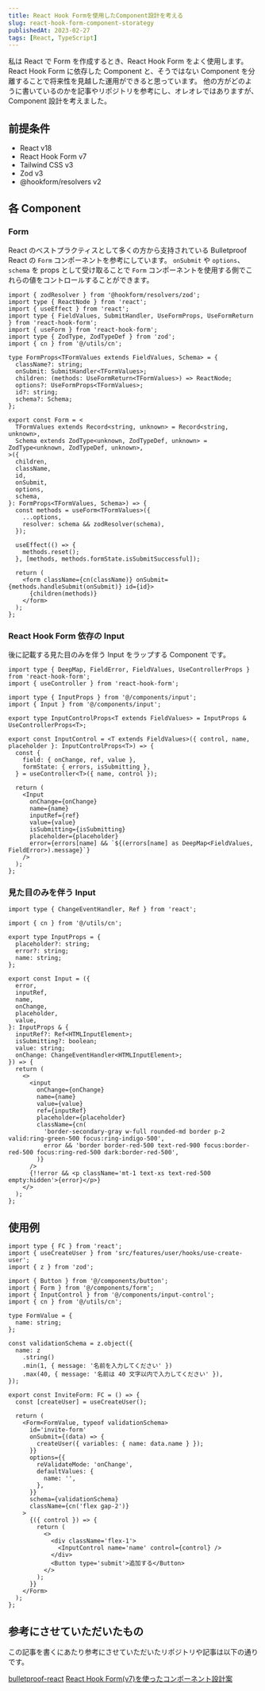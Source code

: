 ```yaml
---
title: React Hook Formを使用したComponent設計を考える
slug: react-hook-form-component-storategy
publishedAt: 2023-02-27
tags: [React, TypeScript]
---
```


私は React で Form を作成するとき、React Hook Form をよく使用します。
React Hook Form に依存した Component と、そうではない Component を分離することで将来性を見越した運用ができると思っています。
他の方がどのように書いているのかを記事やリポジトリを参考にし、オレオレではありますが、Component 設計を考えました。

## 前提条件

- React v18
- React Hook Form v7
- Tailwind CSS v3
- Zod v3
- @hookform/resolvers v2

## 各 Component

### Form

React のベストプラクティスとして多くの方から支持されている Bulletproof React の `Form` コンポーネントを参考にしています。
`onSubmit` や `options`、`schema` を props として受け取ることで `Form` コンポーネントを使用する側でこれらの値をコントロールすることができます。

```tsx
import { zodResolver } from '@hookform/resolvers/zod';
import type { ReactNode } from 'react';
import { useEffect } from 'react';
import type { FieldValues, SubmitHandler, UseFormProps, UseFormReturn } from 'react-hook-form';
import { useForm } from 'react-hook-form';
import type { ZodType, ZodTypeDef } from 'zod';
import { cn } from '@/utils/cn';

type FormProps<TFormValues extends FieldValues, Schema> = {
  className?: string;
  onSubmit: SubmitHandler<TFormValues>;
  children: (methods: UseFormReturn<TFormValues>) => ReactNode;
  options?: UseFormProps<TFormValues>;
  id?: string;
  schema?: Schema;
};

export const Form = <
  TFormValues extends Record<string, unknown> = Record<string, unknown>,
  Schema extends ZodType<unknown, ZodTypeDef, unknown> = ZodType<unknown, ZodTypeDef, unknown>,
>({
  children,
  className,
  id,
  onSubmit,
  options,
  schema,
}: FormProps<TFormValues, Schema>) => {
  const methods = useForm<TFormValues>({
    ...options,
    resolver: schema && zodResolver(schema),
  });

  useEffect(() => {
    methods.reset();
  }, [methods, methods.formState.isSubmitSuccessful]);

  return (
    <form className={cn(className)} onSubmit={methods.handleSubmit(onSubmit)} id={id}>
      {children(methods)}
    </form>
  );
};
```

### React Hook Form 依存の Input

後に記載する見た目のみを伴う Input をラップする Component です。

```tsx
import type { DeepMap, FieldError, FieldValues, UseControllerProps } from 'react-hook-form';
import { useController } from 'react-hook-form';

import type { InputProps } from '@/components/input';
import { Input } from '@/components/input';

export type InputControlProps<T extends FieldValues> = InputProps & UseControllerProps<T>;

export const InputControl = <T extends FieldValues>({ control, name, placeholder }: InputControlProps<T>) => {
  const {
    field: { onChange, ref, value },
    formState: { errors, isSubmitting },
  } = useController<T>({ name, control });

  return (
    <Input
      onChange={onChange}
      name={name}
      inputRef={ref}
      value={value}
      isSubmitting={isSubmitting}
      placeholder={placeholder}
      error={errors[name] && `${(errors[name] as DeepMap<FieldValues, FieldError>).message}`}
    />
  );
};
```

### 見た目のみを伴う Input

```tsx
import type { ChangeEventHandler, Ref } from 'react';

import { cn } from '@/utils/cn';

export type InputProps = {
  placeholder?: string;
  error?: string;
  name: string;
};

export const Input = ({
  error,
  inputRef,
  name,
  onChange,
  placeholder,
  value,
}: InputProps & {
  inputRef?: Ref<HTMLInputElement>;
  isSubmitting?: boolean;
  value: string;
  onChange: ChangeEventHandler<HTMLInputElement>;
}) => {
  return (
    <>
      <input
        onChange={onChange}
        name={name}
        value={value}
        ref={inputRef}
        placeholder={placeholder}
        className={cn(
          'border-secondary-gray w-full rounded-md border p-2 valid:ring-green-500 focus:ring-indigo-500',
          error && 'border border-red-500 text-red-900 focus:border-red-500 focus:ring-red-500 dark:border-red-500',
        )}
      />
      {!!error && <p className='mt-1 text-xs text-red-500 empty:hidden'>{error}</p>}
    </>
  );
};
```

## 使用例

```tsx
import type { FC } from 'react';
import { useCreateUser } from 'src/features/user/hooks/use-create-user';
import { z } from 'zod';

import { Button } from '@/components/button';
import { Form } from '@/components/form';
import { InputControl } from '@/components/input-control';
import { cn } from '@/utils/cn';

type FormValue = {
  name: string;
};

const validationSchema = z.object({
  name: z
    .string()
    .min(1, { message: '名前を入力してください' })
    .max(40, { message: '名前は 40 文字以内で入力してください' }),
});

export const InviteForm: FC = () => {
  const [createUser] = useCreateUser();

  return (
    <Form<FormValue, typeof validationSchema>
      id='invite-form'
      onSubmit={(data) => {
        createUser({ variables: { name: data.name } });
      }}
      options={{
        reValidateMode: 'onChange',
        defaultValues: {
          name: '',
        },
      }}
      schema={validationSchema}
      className={cn('flex gap-2')}
    >
      {({ control }) => {
        return (
          <>
            <div className='flex-1'>
              <InputControl name='name' control={control} />
            </div>
            <Button type='submit'>追加する</Button>
          </>
        );
      }}
    </Form>
  );
};
```

## 参考にさせていただいたもの

この記事を書くにあたり参考にさせていただいたリポジトリや記事は以下の通りです。

[bulletproof-react](https://github.com/alan2207/bulletproof-react)
[React Hook Form(v7)を使ったコンポーネント設計案](https://zenn.dev/manalink_dev/articles/manalink-react-hook-form-v7)

